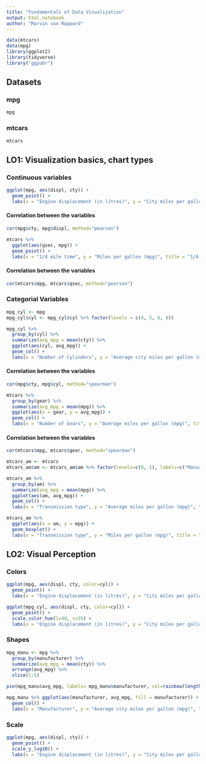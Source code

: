 ```yaml
---
title: "Fundamentals of Data Visualization"
output: html_notebook
author: "Marvin von Rappard"
---
```



```r
data(mtcars)
data(mpg)
library(ggplot2)
library(tidyverse)
library("ggpubr")
```

## Datasets

### mpg
```r
mpg
```

### mtcars
```r
mtcars
```


## LO1: Visualization basics, chart types

### Continuous variables

```r
ggplot(mpg, aes(displ, cty)) +
  geom_point() +
  labs(x = "Engine displacement (in litres)", y = "City miles per gallon (mpg)", title = "Comparison between engine displacement and miles per gallon")
```
#### Correlation between the variables

```r
cor(mpg$cty, mpg$displ, method="pearson")
```


```r
mtcars %>%
  ggplot(aes(qsec, mpg)) +
  geom_point() + 
  labs(x = "1/4 mile time", y = "Miles per gallon (mpg)", title = "1/4 mile time compared to miles per gallon (mpg)")
```

#### Correlation between the variables
```r
cor(mtcars$mpg, mtcars$qsec, method="pearson")
```

### Categorial Variables

```r
mpg_cyl <- mpg
mpg_cyl$cyl <- mpg_cyl$cyl %>% factor(levels = c(4, 5, 6, 8))

mpg_cyl %>%
  group_by(cyl) %>%
  summarize(avg_mpg = mean(cty)) %>%
  ggplot(aes(cyl, avg_mpg)) +
  geom_col() +
  labs(x = "Number of Cylinders", y = "Average city miles per gallon (mpg)", title = "Average Miles per gallon for each number of cylinders")
```

#### Correlation between the variables
```r
cor(mpg$cty, mpg$cyl, method="spearman")
```


```r
mtcars %>%
  group_by(gear) %>%
  summarize(avg_mpg = mean(mpg)) %>%
  ggplot(aes(x = gear, y = avg_mpg)) +
  geom_col() +
  labs(x = "Number of Gears", y = "Average miles per gallon (mpg)", title = "Average miles per gallon for each number of gears of a car")
```

#### Correlation between the variables
```r
cor(mtcars$mpg, mtcars$gear, method="spearman")
```


```r
mtcars_am <- mtcars
mtcars_am$am <- mtcars_am$am %>% factor(levels=c(0, 1), labels=c("Manual", "Automatic"))

mtcars_am %>%
  group_by(am) %>%
  summarize(avg_mpg = mean(mpg)) %>%
  ggplot(aes(am, avg_mpg)) +
  geom_col() + 
  labs(x = "Transmission type", y = "Average miles per gallon (mpg)", title = "Average miles per gallon by transmission type")
```

```r
mtcars_am %>%
  ggplot(aes(x = am, y = mpg)) + 
  geom_boxplot() +
  labs(x = "Transmission type", y = "Miles per gallon (mpg)", title = "Spread of miles per gallon by transmission type")
```

## LO2: Visual Perception

### Colors

```r
ggplot(mpg, aes(displ, cty, color=cyl)) +
  geom_point() +
  labs(x = "Engine displacement (in litres)", y = "City miles per gallon (mpg)", title = "Comparison between engine displacement and miles per gallon")
```

```r
ggplot(mpg_cyl, aes(displ, cty, color=cyl)) +
  geom_point() +
  scale_color_hue(l=40, c=35) +
  labs(x = "Engine displacement (in litres)", y = "City miles per gallon (mpg)", title = "Comparison between engine displacement and miles per gallon")
```

### Shapes
```r
mpg_manu <- mpg %>%
  group_by(manufacturer) %>%
  summarize(avg_mpg = mean(cty)) %>%
  arrange(avg_mpg) %>%
  slice(1:5)

pie(mpg_manu$avg_mpg, labels= mpg_manu$manufacturer, col=rainbow(length(mpg_manu$manufacturer)), main="Average city miles per gallon (mpg) per manufacturer")
```
```r
mpg_manu %>% ggplot(aes(manufacturer, avg_mpg, fill = manufacturer)) +
  geom_col() +
  labs(x = "Manufacturer", y = "Average city miles per gallon (mpg)", title = "Average city miles per gallon (mpg) per manufacturer")
```



### Scale

```r
ggplot(mpg, aes(displ, cty)) +
  geom_point() +
  scale_y_log10() +
  labs(x = "Engine displacement (in litres)", y = "City miles per gallon (mpg, log10)", title = "Comparison between engine displacement and miles per gallon")
```



